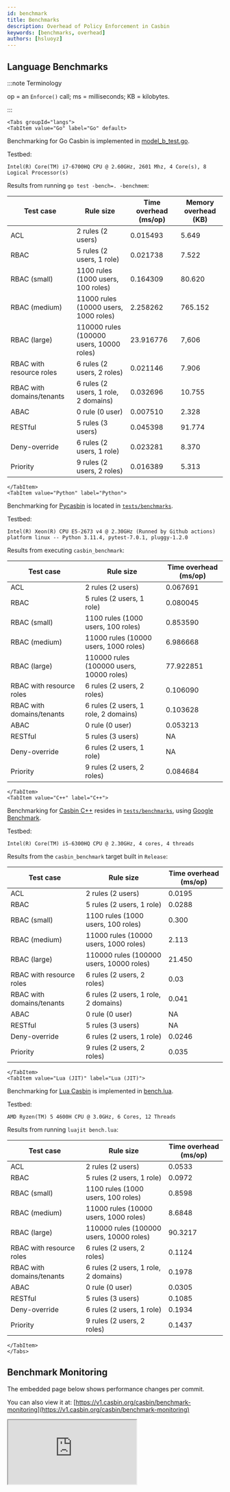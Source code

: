 ```yaml
---
id: benchmark
title: Benchmarks
description: Overhead of Policy Enforcement in Casbin
keywords: [benchmarks, overhead]
authors: [hsluoyz]
---
```


## Language Benchmarks

:::note Terminology

op = an `Enforce()` call; ms = milliseconds; KB = kilobytes.

:::

```mdx-code-block
<Tabs groupId="langs">
<TabItem value="Go" label="Go" default>
```

Benchmarking for Go Casbin is implemented in
[model_b_test.go](https://github.com/casbin/casbin/blob/master/model_b_test.go).

Testbed:

```text
Intel(R) Core(TM) i7-6700HQ CPU @ 2.60GHz, 2601 Mhz, 4 Core(s), 8 Logical Processor(s)
```

Results from running `go test -bench=. -benchmem`:

| Test case                 | Rule size                                | Time overhead (ms/op) | Memory overhead (KB) |
|---------------------------|------------------------------------------|-----------------------|----------------------|
| ACL                       | 2 rules (2 users)                        | 0.015493              | 5.649                |
| RBAC                      | 5 rules (2 users, 1 role)                | 0.021738              | 7.522                |
| RBAC (small)              | 1100 rules (1000 users, 100 roles)       | 0.164309              | 80.620               |
| RBAC (medium)             | 11000 rules (10000 users, 1000 roles)    | 2.258262              | 765.152              |
| RBAC (large)              | 110000 rules (100000 users, 10000 roles) | 23.916776             | 7,606                |
| RBAC with resource roles  | 6 rules (2 users, 2 roles)               | 0.021146              | 7.906                |
| RBAC with domains/tenants | 6 rules (2 users, 1 role, 2 domains)     | 0.032696              | 10.755               |
| ABAC                      | 0 rule (0 user)                          | 0.007510              | 2.328                |
| RESTful                   | 5 rules (3 users)                        | 0.045398              | 91.774               |
| Deny-override             | 6 rules (2 users, 1 role)                | 0.023281              | 8.370                |
| Priority                  | 9 rules (2 users, 2 roles)               | 0.016389              | 5.313                |

```mdx-code-block
</TabItem>
<TabItem value="Python" label="Python">
```

Benchmarking for [Pycasbin](https://github.com/casbin/pycasbin) is located in
[`tests/benchmarks`](https://github.com/casbin/pycasbin/tree/master/tests/benchmarks).

Testbed:

```text
Intel(R) Xeon(R) CPU E5-2673 v4 @ 2.30GHz (Runned by Github actions)
platform linux -- Python 3.11.4, pytest-7.0.1, pluggy-1.2.0
```

Results from executing `casbin_benchmark`:

| Test case                 | Rule size                                | Time overhead (ms/op) |
|---------------------------|------------------------------------------|-----------------------|
| ACL                       | 2 rules (2 users)                        | 0.067691              |
| RBAC                      | 5 rules (2 users, 1 role)                | 0.080045              |
| RBAC (small)              | 1100 rules (1000 users, 100 roles)       | 0.853590              |
| RBAC (medium)             | 11000 rules (10000 users, 1000 roles)    | 6.986668              |
| RBAC (large)              | 110000 rules (100000 users, 10000 roles) | 77.922851             |
| RBAC with resource roles  | 6 rules (2 users, 2 roles)               | 0.106090              |
| RBAC with domains/tenants | 6 rules (2 users, 1 role, 2 domains)     | 0.103628              |
| ABAC                      | 0 rule (0 user)                          | 0.053213              |
| RESTful                   | 5 rules (3 users)                        | NA                    |
| Deny-override             | 6 rules (2 users, 1 role)                | NA                    |
| Priority                  | 9 rules (2 users, 2 roles)               | 0.084684              |

```mdx-code-block
</TabItem>
<TabItem value="C++" label="C++">
```

Benchmarking for [Casbin C++](https://github.com/casbin/casbin-cpp) resides in
[`tests/benchmarks`](https://github.com/casbin/casbin-cpp/tree/master/tests/benchmarks),
using [Google Benchmark](https://github.com/google/benchmark).

Testbed:

```text
Intel(R) Core(TM) i5-6300HQ CPU @ 2.30GHz, 4 cores, 4 threads
```

Results from the `casbin_benchmark` target built in `Release`:

| Test case                 | Rule size                                | Time overhead (ms/op) |
|---------------------------|------------------------------------------|-----------------------|
| ACL                       | 2 rules (2 users)                        | 0.0195                |
| RBAC                      | 5 rules (2 users, 1 role)                | 0.0288                |
| RBAC (small)              | 1100 rules (1000 users, 100 roles)       | 0.300                 |
| RBAC (medium)             | 11000 rules (10000 users, 1000 roles)    | 2.113                 |
| RBAC (large)              | 110000 rules (100000 users, 10000 roles) | 21.450                |
| RBAC with resource roles  | 6 rules (2 users, 2 roles)               | 0.03                  |
| RBAC with domains/tenants | 6 rules (2 users, 1 role, 2 domains)     | 0.041                 |
| ABAC                      | 0 rule (0 user)                          | NA                    |
| RESTful                   | 5 rules (3 users)                        | NA                    |
| Deny-override             | 6 rules (2 users, 1 role)                | 0.0246                |
| Priority                  | 9 rules (2 users, 2 roles)               | 0.035                 |

```mdx-code-block
</TabItem>
<TabItem value="Lua (JIT)" label="Lua (JIT)">
```

Benchmarking for [Lua Casbin](https://github.com/casbin/lua-casbin) is implemented in
[bench.lua](https://github.com/casbin/lua-casbin/blob/master/bench.lua).

Testbed:

```text
AMD Ryzen(TM) 5 4600H CPU @ 3.0GHz, 6 Cores, 12 Threads
```

Results from running `luajit bench.lua`:

| Test case                 | Rule size                                | Time overhead (ms/op) |
|---------------------------|------------------------------------------|-----------------------|
| ACL                       | 2 rules (2 users)                        | 0.0533                |
| RBAC                      | 5 rules (2 users, 1 role)                | 0.0972                |
| RBAC (small)              | 1100 rules (1000 users, 100 roles)       | 0.8598                |
| RBAC (medium)             | 11000 rules (10000 users, 1000 roles)    | 8.6848                |
| RBAC (large)              | 110000 rules (100000 users, 10000 roles) | 90.3217               |
| RBAC with resource roles  | 6 rules (2 users, 2 roles)               | 0.1124                |
| RBAC with domains/tenants | 6 rules (2 users, 1 role, 2 domains)     | 0.1978                |
| ABAC                      | 0 rule (0 user)                          | 0.0305                |
| RESTful                   | 5 rules (3 users)                        | 0.1085                |
| Deny-override             | 6 rules (2 users, 1 role)                | 0.1934                |
| Priority                  | 9 rules (2 users, 2 roles)               | 0.1437                |

```mdx-code-block
</TabItem>
</Tabs>
```

## Benchmark Monitoring

The embedded page below shows performance changes per commit.

You can also view it at: [https://v1.casbin.org/casbin/benchmark-monitoring](https://v1.casbin.org/casbin/benchmark-monitoring)

<div
  style={{margin:"(0 auto)", transform:"scale(0.85)", width:"1000px", boxShadow:"0 0 50px grey", borderRadius:"20px"}}>
  <iframe
    src="https://v1.casbin.org/casbin/benchmark-monitoring"
    style={{width: "1000px", height: "700px", borderRadius: "20px"}}>
  </iframe>
</div>